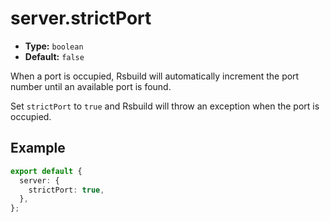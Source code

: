 # server.strictPort

- **Type:** `boolean`
- **Default:** `false`

When a port is occupied, Rsbuild will automatically increment the port number until an available port is found.

Set `strictPort` to `true` and Rsbuild will throw an exception when the port is occupied.

## Example

```ts
export default {
  server: {
    strictPort: true,
  },
};
```
